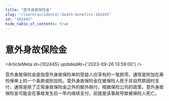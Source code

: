 ```yaml
---
title: "意外身故保险金"
slug: "/learn/accidental-death-benefits-102445"
id: "102445"
hide_table_of_contents: true
---
```



# 意外身故保险金

<ArticleMeta id={102445} updatedAt={'2023-09-26 13:59:00'} />
<div className='border-solid border-b border-t-0 my-4 border-[var(--ifm-color-gray-300)]' />

意外身故保险金是指意外身故保险单的受益人应享有的一笔款项，通常是附加在寿险保单上的一个条款或附加险。意外身故保险金在被保险人死于非自然原因时支付，通常是除了正常身故保险金之外的额外赔付。根据保险公司的政策，意外身故保险金可能会在事故发生后一年内继续支付，前提是该事故导致被保险人死亡。
